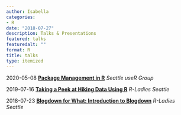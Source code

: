 ```yaml
---
author: Isabella
categories:
- R
date: "2018-07-27"
description: Talks & Presentations
featured: talks
featuredalt: ""
format: R
title: talks
type: itemized
---
```


2020-05-08 [**Package Management in R**](https://garciamikep.github.io/useR-webinar/) *Seattle useR Group*

2019-07-16 [**Taking a Peek at Hiking Data Using R**](https://docs.google.com/presentation/d/1hDxK7gbdg13HzeIGQ9Od-tCHhOwfKM1fSCoeJpvjlaA/edit#slide=id.p) *R-Ladies Seattle*

2018-07-23 [**Blogdown for What: Introduction to Blogdown**](https://www.slideshare.net/ivelasq/20180723-blogdown-for-what) *R-Ladies Seattle*